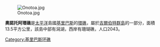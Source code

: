 [[Image:Onotoa.jpg|thumb]]

'''奧諾托阿環礁'''是[[太平洋|太平洋]]島國[[基里巴斯|基里巴斯]]的[[環礁|環礁]]，屬於[[吉爾伯特群島|吉爾伯特群島]]的一部分，面積13.5平方公里，該島中部有潟湖，西岸有珊瑚礁，人口2043。

{{coord|1|51|S|175|33|E|display=title|source:eswiki}}

{{Kiribati-stub}}
[[Category:基里巴斯环礁|Category:基里巴斯环礁]]